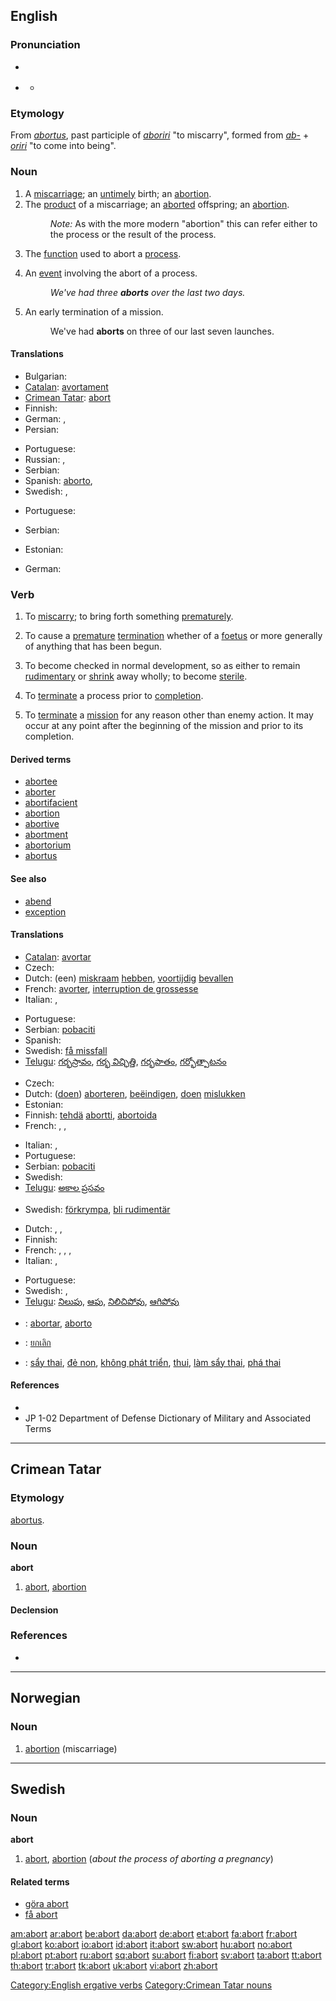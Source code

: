 {{also|Abort}}
==English==

===Pronunciation===
* {{a|RP}} {{IPA|/əˈbɔːt/}}
* {{a|US}} {{IPA|/əˈbɔːɹt/}}
** {{audio|en-us-abort.ogg|Audio (US)}}

===Etymology===
From {{etyl|la}} ''[[abortus]]'', past participle of ''[[aboriri]]'' "to miscarry", formed from ''[[ab-]]'' + ''[[oriri]]'' "to come into being".

===Noun===
{{en-noun}}

# A [[miscarriage]]; an [[untimely]] birth; an [[abortion]].
# The [[product]] of a miscarriage; an [[aborted]] offspring; an [[abortion]].
#: ''Note:'' As with the more modern "abortion" this can refer either to the process or the result of the process.
# {{computing}} The [[function]] used to abort a [[process]].
# {{computing}} An [[event]] involving the abort of a process.
#: ''We've had three '''aborts''' over the last two days.''
# {{military}} An early termination of a mission.
#: We've had '''aborts''' on three of our last seven launches.

====Translations====
{{trans-top|A miscarriage}}
* Bulgarian: {{t|bg|помятане, аборт|sc=Cyrl}}
* [[Catalan]]: [[avortament]] {{m}}
* [[Crimean Tatar]]: [[abort#Crimean Tatar|abort]]
* Finnish: {{t-|fi|keskenmeno}}
* German: {{t+|de|Abort|m}}, {{t+|de|Schwangerschaftsabbruch|m}}
* Persian: {{t-|fa|سقط جنین|sc=fa-Arab|xs=Persian}}
{{trans-mid}}
* Portuguese: {{t+|pt|aborto|m}}
* Russian: {{t+|ru|аборт|m|tr=abórt|sc=Cyrl}}, {{t|ru|выкидыш|m|tr=výkidyš|sc=Cyrl}}
* Serbian: {{t-|sr|pobačaj}}
* Spanish: [[aborto]], {{m}}
* Swedish: {{t+|sv|abort|c}}, {{t-|sv|missfall|n}}
{{trans-bottom}}

{{trans-top|The product of a miscarriage}}
* Portuguese: {{t+|pt|aborto|m}}
{{trans-mid}}
* Serbian: {{t-|sr|pobačaj}}
{{trans-bottom}}

{{trans-top|The function used to abort a process}}
* Estonian: {{t|et|katkestus}}
{{trans-mid}}
* German: {{t+|de|Abbruch|m}}
{{trans-bottom}}

===Verb===
{{en-verb}}

# {{intransitive}} To [[miscarry]]; to bring forth something [[prematurely]].
# {{transitive}}  To cause a [[premature]] [[termination]] whether of a [[foetus]] or more generally of anything that has been begun.
# {{intransitive|biology}} To become checked in normal development, so as either to remain [[rudimentary]] or [[shrink]] away wholly; to become [[sterile]].
# {{transitive|computing}} To [[terminate]] a process prior to [[completion]].
# {{military}} To [[terminate]] a [[mission]] for any reason other than enemy action. It may occur at any point after the beginning of the mission and prior to its completion.

====Derived terms====
* [[abortee]]
* [[aborter]]
* [[abortifacient]]
* [[abortion]]
* [[abortive]]
* [[abortment]]
* [[abortorium]]
* [[abortus]]

====See also====
* [[abend]]
* [[exception]]

====Translations====
{{trans-top|to miscarry}}
* [[Catalan]]: [[avortar]]
* Czech: {{t|cs|potratit}}
* Dutch: (een) [[miskraam]] [[hebben]], [[voortijdig]] [[bevallen]]
* French: [[avorter]], [[interruption de grossesse]]
* Italian: {{t+|it|abortire}}, {{t+|it|fallire}}
{{trans-mid}}
* Portuguese: {{t+|pt|abortar}}
* Serbian: [[pobaciti]]
* Spanish: {{t+|es|abortar}}
* Swedish: [[få missfall]]
* [[Telugu]]: [[గర్భస్రావం]], [[గర్భ విచ్ఛిత్తి]], [[గర్భపాతం]], [[గర్భోత్పాటనం]]
{{trans-bottom}}

{{trans-top|to cause a premature termination}}
* Czech: {{t|cs|potratit}}
* Dutch: ([[doen]]) [[aborteren]], [[beëindigen]], [[doen]] [[mislukken]]
* Estonian: {{t|et|katkestamine}}
* Finnish: [[tehdä]] [[abortti]], [[abortoida]]
* French: {{t+|fr|avorter}}, {{t+|fr|interrompre}}, {{t+|fr|abandonner}}
{{trans-mid}}
* Italian: {{t+|it|abortire}}, {{t+|it|interrompere}}
* Portuguese: {{t+|pt|abortar}}
* Serbian: [[pobaciti]]
* Swedish: {{t+|sv|abortera}}
* [[Telugu]]: [[అకాల ప్రసవం]]
{{trans-bottom}}

{{trans-top|(''biology'') to become checked in normal development}}
* Swedish: [[förkrympa]], [[bli rudimentär]]
{{trans-mid}}
{{trans-bottom}}

{{trans-top|(''computing'') to terminate a process prior to completion}}
* Dutch: {{t+|nl|annuleren}}, {{t+|nl|aborteren}}, {{t+|nl|stoppen}}
* Finnish: {{t+|fi|keskeyttää}}
* French: {{t+|fr|interrompre}}, {{t+|fr|abandonner}}, {{t+|fr|échouer}}, {{t-|fr|s'arrêter}}
* Italian: {{t+|it|interrompere}}, {{t+|it|fermare}}
{{trans-mid}}
* Portuguese: {{t+|pt|abortar}}
* Swedish: {{t+|sv|avbryta}}, {{t+|sv|stoppa}}
* [[Telugu]]: [[నిలుపు]], [[ఆపు]], [[నిలిచిపోవు]], [[ఆగిపోవు]]
{{trans-bottom}}

{{checktrans-top}}
* {{ttbc|Interlingua}}: [[abortar]], [[aborto]]
* {{ttbc|Thai}}: [[ยกเลิก]]
{{checktrans-mid}}
* {{ttbc|Vietnamese}}: [[sẩy thai]], [[đẻ non]], [[không phát triển]], [[thui]], [[làm sẩy thai]], [[phá thai]]
{{checktrans-bottom}}

====References====
* {{R:Webster 1913}}
* JP 1-02 Department of Defense Dictionary of Military and Associated Terms

[[Category:English ergative verbs]]

----

==Crimean Tatar==

===Etymology===
{{etyl|la|crh}} [[abortus#Latin|abortus]].

===Noun===
'''abort'''

# [[abort#English|abort]], [[abortion]]

====Declension====
{{crh-latin-noun|nıñ|qa|nı|ta|tan}}

===References===
* {{R:Useinov-Mireev 2002}}

[[Category:Crimean Tatar nouns]]

----

==Norwegian==

===Noun===
{{infl|no|noun|g=m}}

# [[abortion]] (miscarriage)

----

==Swedish==

===Noun===
{{sv-noun-reg-er}}
'''abort''' {{c}}

# [[abort#English|abort]], [[abortion]] (''about the process of aborting a pregnancy'')

====Related terms====
* [[göra abort]]
* [[få abort]]

{{defn|Estonian}}

[[am:abort]]
[[ar:abort]]
[[be:abort]]
[[da:abort]]
[[de:abort]]
[[et:abort]]
[[fa:abort]]
[[fr:abort]]
[[gl:abort]]
[[ko:abort]]
[[io:abort]]
[[id:abort]]
[[it:abort]]
[[sw:abort]]
[[hu:abort]]
[[no:abort]]
[[pl:abort]]
[[pt:abort]]
[[ru:abort]]
[[sq:abort]]
[[su:abort]]
[[fi:abort]]
[[sv:abort]]
[[ta:abort]]
[[tt:abort]]
[[th:abort]]
[[tr:abort]]
[[tk:abort]]
[[uk:abort]]
[[vi:abort]]
[[zh:abort]]
